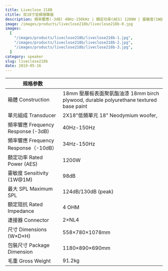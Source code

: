 ```yaml
---
title: Liveclose 218B
ctitle: 双18寸低頻揚聲器
description: 頻率響應(-3dB) 40Hz-150kHz | 額定功率(AES) 1200W | 靈敏度(1W@1M) 98dB | 最大SPL 124d8 (peak)
image: /images/products/liveclose218b/liveclose218b-0.jpg
images:
  [
    "/images/products/liveclose218b/liveclose218b-1.jpg",
    "/images/products/liveclose218b/liveclose218b-2.jpg",
    "/images/products/liveclose218b/liveclose218b-3.jpg",
  ]
category: speaker
slug: liveclose218b
date: 2019-05-16
---
```


| 规格参数                             |                                                                                        |
| ------------------------------------ | -------------------------------------------------------------------------------------- |
| 箱體 Construction                    | 18mm 壓層板表面聚氨酯油漆 18mm birch plywood, durable polyurethane textured base paint |
| 單元組成 Transducer                  | 2X18"低頻單元 18" Neodymium woofer,                                                    |
| 頻率響應 Frequency Response (-3dB)   | 40Hz-150Hz                                                                             |
| 頻率響應 Frequency Response（-10dB） | 34Hz-150Hz                                                                             |
| 額定功率 Rated Power (AES)           | 1200W                                                                                  |
| 靈敏度 Sensitivity (1W@1M)           | 98dB                                                                                   |
| 最大 SPL Maximum SPL                 | 124dB/130dB (peak)                                                                     |
| 額定阻抗 Rated Impedance             | 4 OHM                                                                                  |
| 連接器 Connector                     | 2×NL4                                                                                  |
| 尺寸 Dimensions (W×D×H)              | 558×780×1078mm                                                                         |
| 包裝尺寸 Package Dimension           | 1180×890×690mm                                                                         |
| 毛重 Gross Weight                    | 91.2kg                                                                                 |
